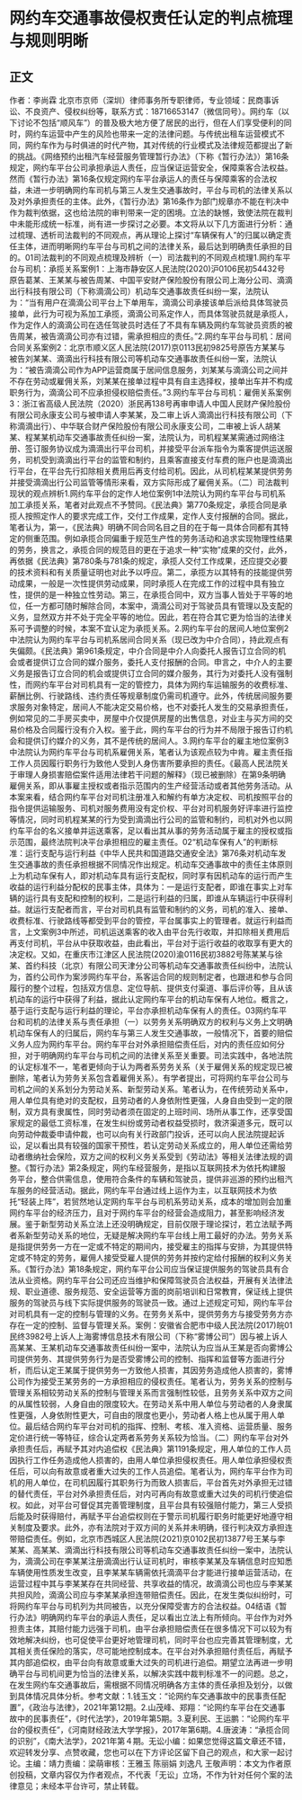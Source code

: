 # 网约车交通事故侵权责任认定的判点梳理与规则明晰
## 正文
作者：李尚霖 北京市京师（深圳）律师事务所专职律师，专业领域：民商事诉讼、不良资产、侵权纠纷等，联系方式：18716653147（微信同号）。网约车（以下讨论不包括“顺风车”）的普及极大地方便了居民的出行，但在人们享受便利的同时，网约车运营中产生的风险也带来一定的法律问题。与传统出租车运营模式不同，网约车作为与时俱进的时代产物，其对传统的行业模式及法律规范都提出了新的挑战。《网络预约出租汽车经营服务管理暂行办法》（下称《暂行办法》）第16条规定，网约车平台公司承担承运人责任，应当保证运营安全，保障乘客合法权益。然而《暂行办法》第16条仅规定网约车平台承运人的责任与保障乘客的合法权益，未进一步明确网约车司机与第三人发生交通事故时，平台与司机的法律关系以及对外承担责任的主体。此外，《暂行办法》第16条作为部门规章亦不能在判决中作为裁判依据，这也给法院的审判带来一定的困境。立法的缺憾，致使法院在裁判中未能形成统一标准，尚有进一步探讨之必要。本文将从以下几方面进行分析：通过梳理、透析司法裁判的不同观点，再从理论上探讨“车辆保有人”的归属以确定责任主体，进而明晰网约车平台与司机之间的法律关系，最后达到明确责任承担的目的。01司法裁判的不同观点梳理及辨析（一）司法裁判的不同观点梳理1.网约车平台与司机：承揽关系案例1：上海市静安区人民法院(2020)沪0106民初54432号原告葛某、王某某与被告周某、中国平安财产保险股份有限公司上海分公司、滴滴出行科技有限公司（下称滴滴公司）机动车交通事故责任纠纷一案，法院认为：“当有用户在滴滴公司平台上下单用车，滴滴公司承接该单后派给具体驾驶员接单，此行为可视为系加工承揽，滴滴公司系定作人，而具体驾驶员就是承揽人，作为定作人的滴滴公司在选任驾驶员时选任了不具有车辆及网约车驾驶员资质的被告周某，被告滴滴公司亦有过错，需承担相应的责任。”2.网约车平台与司机：居间合同关系案例2：北京市顺义区人民法院(2017)京0113民初9825号原告方某某与被告刘某某、滴滴出行科技有限公司等机动车交通事故责任纠纷一案，法院认为：“被告滴滴公司作为APP运营商属于居间信息服务，刘某某与滴滴公司之间并不存在劳动或雇佣关系，刘某某在接单过程中具有自主选择权，接单出车并不构成职务行为，滴滴公司不应承担侵权赔偿责任。”3.网约车平台与司机：雇佣关系案例3：浙江省高级人民法院（2020）浙民再138号再审申请人中国人民财产保险股份有限公司永康支公司与被申请人李某某，及二审上诉人滴滴出行科技有限公司（下称滴滴出行）、中华联合财产保险股份有限公司永康支公司，二审被上诉人胡某某、程某某机动车交通事故责任纠纷一案，法院认为，司机程某某需通过网络注册、签订服务协议成为滴滴出行平台司机，并接受平台派车指令为乘客提供运送服务，司机受到滴滴出行平台的监管和制约，且乘客直接支付车费的账户也是滴滴出行平台，在平台先行扣除相关费用后再支付给司机。因此，从司机程某某提供劳务并接受滴滴出行公司监管等情形来看，双方实际形成了雇佣关系。（二）司法裁判现状的观点辨析1.网约车平台的定作人地位案例1中法院认为网约车平台与司机系加工承揽关系，笔者对此观点不予赞同。《民法典》第770条规定，承揽合同是承揽人按照定作人的要求完成工作，交付工作成果，定作人支付报酬的合同。据此，笔者认为，第一，《民法典》明确不同合同名目之目的在于每一具体合同都有其特定的侧重范围。例如承揽合同偏重于规范生产性的劳务活动和追求实现物理性结果的劳务，换言之，承揽合同的规范目的更在于追求一种“实物”成果的交付，此外，再依据《民法典》第780条与781条的规定，承揽人交付工作成果，还应提交必要的技术资料和有关质量证明也对此予以呼应。第二，承揽方以其特有的技能提供劳动成果，一般是一次性提供劳动成果，同时承揽人在完成工作的过程中具有独立性，提供的是一种独立性劳动。第三，在承揽合同中，双方当事人皆处于平等的地位，任一方都可随时解除合同，本案中，滴滴公司对于驾驶员具有管理以及支配的义务，显然双方并不处于完全平等的地位。因此，若在符合其它更为恰当的法律关系可予调整的时候，本案不宜认定为承揽关系。2.网约车平台的居间人地位案例2中法院认为网约车平台与司机系居间合同关系（现已改为中介合同），持此观点有失偏颇。《民法典》第961条规定，中介合同是中介人向委托人报告订立合同的机会或者提供订立合同的媒介服务，委托人支付报酬的合同。申言之，中介人的主要义务是报告订立合同的机会或提供订立合同的媒介服务，其行为对委托人没有强制性，而网约车平台对司机具有一定的管控力，具体为网约车运输服务的收费标准、薪酬比例、行驶路线、违约责任等规章制度仍需司机遵守。此外，传统居间服务要求服务对象特定，居间人不能决定交易价格，也不对委托人发生的交易承担责任，例如常见的二手房买卖中，房屋中介仅提供房屋的出售信息，对业主与买方间的交易价格及合同履行没有介入权。鉴于此，网约车平台的行为并不局限于报告订约机会和提供订约媒介的义务，其不是传统的居间人。3.网约车平台的雇主地位案例3中法院认为网约车平台与司机系雇佣关系，笔者认为该观点较为中肯。雇主责任指工作人员因履行职务行为致他人受到人身伤害所要承担的责任。《最高人民法院关于审理人身损害赔偿案件适用法律若干问题的解释》（现已被删除）在第9条明确雇佣关系，即从事雇主授权或者指示范围内的生产经营活动或者其他劳务活动。从本案来看，结合网约车平台对司机注册准入和解约有单方决定权、司机按照平台的指令提供运输服务、司机对服务费用没有定价权、平台对司机服务好评率进行监控等情况，同时司机程某某的行为受到滴滴出行公司的监管和制约，司机对外也以网约车平台的名义接单并运送乘客，足以看出其从事的劳务活动属于雇主的授权或指示范围，最终法院判决平台承担相应的雇主责任。02“机动车保有人”的判断标准：运行支配与运行利益《中华人民共和国道路交通安全法》第76条对机动车发生交通事故的责任承担根据不同情况作出规定。机动车交通事故中的责任主体原则上为机动车保有人，即对机动车具有运行支配权，同时享有因机动车的运行而产生收益的运行利益分配权的民事主体，具体为：一是运行支配者，即谁在事实上对车辆的运行具有支配和控制的权利，二是运行利益的归属，即谁从车辆运行中获得利益。就运行支配者而言，平台对司机具有监管和制约的义务，司机的准入、接单、收费标准、行驶路线等都受到平台的管控，平台属事实上的管理者。就运行利益而言，上文案例3中所述，司机运送乘客的收入由平台先行收取，并扣除相关费用后再支付司机，平台从中获取收益，由此看出，平台对于运行收益的收取享有更大的决定权。又如，在重庆市江津区人民法院(2020)渝0116民初3882号陈某某与徐某、首约科技（北京）有限公司天津分公司等机动车交通事故责任纠纷中，法院认为，首约公司作为案涉网约车平台，系客运合同的规则制定者，也跟进和参与合同履行的整个过程，包括双方信息、定位导航、提供支付渠道、事后评价等，且从该机动车的运行中获得了利益，据此认定网约车平台的机动车保有人地位。概言之，基于运行支配与运行利益的理论，平台亦承担机动车保有人的责任。03网约车平台和司机的法律关系与责任承担（一）以劳务关系明确双方的权利与义务上文明确机动车保有人的归属后，网约车与第三人发生交通事故，一般情况下，首要的赔偿义务人应为网约车平台。网约车平台对外承担赔偿责任后，对内的责任应如何分担，对于明确网约车平台与司机之间的法律关系至关重要。司法实践中，各地法院的认定标准不一，笔者更倾向于认为两者系劳务关系（关于雇佣关系的规定现已被删除，笔者认为劳务关系包含着雇佣关系）。有学者提出，可将网约车平台公司与司机之间的关系划分为劳动关系、新型劳动关系。笔者认为，在传统劳动关系中，用人单位具有绝对的支配权，且劳动者的人身依附性更强，人身自由受到一定的限制，双方具有隶属性，同时劳动者须在固定的上班时间、场所从事工作，还享受国家规定的最低工资标准，在发生纠纷或劳动者权益受损时，救济渠道多元，既可以向劳动仲裁委申请仲裁，也可以向有关行政部门投诉，还可以向人民法院提起诉讼，足以看出具有较强的国家干预性，若认定劳动关系成立的，用人单位还需给劳动者缴纳社会保险，双方之间的权利义务关系受到《劳动法》等相关法律法规的调整。《暂行办法》第2条规定，网约车经营服务，是指以互联网技术为依托构建服务平台，整合供需信息，使用符合条件的车辆和驾驶员，提供非巡游的预约出租汽车服务的经营活动。据此，网约车平台通过线上运作为主，以互联网技术为依托“轻装上阵”，若贸然地认定网约车平台与司机系劳动关系，成本的增加则会加重网约车平台的经济压力，且对于网约车平台的经营会造成阻力，甚至影响经济发展。鉴于新型劳动关系立法上还没明确规定，目前仅限于理论探讨，若立法赋予两者系新型劳动关系的地位，无疑是解决网约车平台线上用工最好的办法。劳务关系是指提供劳务一方在一定或不特定的期间内，接受雇主的指挥与安排，为其提供特定或不特定的劳务，雇佣人接受受雇人提供的劳务并按约定给付报酬的权利义务关系。《暂行办法》第18条规定，网约车平台公司应当保证提供服务的驾驶员具有合法从业资格。网约车平台公司还应当维护和保障驾驶员合法权益，开展有关法律法规、职业道德、服务规范、安全运营等方面的岗前培训和日常教育，保证线上提供服务的驾驶员与线下实际提供服务的驾驶员一致。通过上述规定可知，网约车平台对司机具有一定的控制与管理的义务。在劳务关系中，提供劳务方与接受劳务方亦存在一定的控制、监督与管理关系。案例：安徽省合肥市中级人民法院(2017)皖01民终3982号上诉人上海雾博信息技术有限公司（下称“雾博公司”）因与被上诉人高某某、王某机动车交通事故责任纠纷一案中，法院认为应当从王某是否向雾博公司提供劳务、其提供劳务行为是否受雾博公司的控制、指挥和监督等方面进行分析，而后认定王某属于提供劳务一方致他人损害，其因劳务造成他人损害的，雾博公司作为接受王某劳务的一方承担相应的侵权责任。笔者认为，劳务关系的控制与管理关系相较劳动关系的控制与管理关系而言强制性较低，且劳务关系中双方之间的从属性较弱，人身自由的限度较大。在劳动关系中用人单位与劳动者的人身隶属性更强，人身依附性更大，可自由的限度也更小，劳动者人格上也从属于用人单位。最后结合网约车平台对司机的指挥、控制、考核、准入资格、运营质量、服务定价进行统一等特征，综合认定两者系劳务关系较为恰当。（二）网约车平台对外承担责任后，再赋予其对内追偿权《民法典》第1191条规定，用人单位的工作人员因执行工作任务造成他人损害的，由用人单位承担侵权责任。用人单位承担侵权责任后，可以向有故意或者重大过失的工作人员追偿。笔者认为，网约车平台作为司机的用人单位，在司机因履行其职务行为而致人损害后，平台首先对外承担无过错的替代责任，平台对外承担责任后，对内可再向有故意或重大过失的司机行使追偿权。如此，对平台可督促其完善管理制度，且平台具有较强赔付能力，第三人受损后能及时获得赔付，再赋予平台追偿权则在于警示司机履行职务时能更好地遵守相关制度及要求。此外，亦有法院对于双方间的关系并未明确，径行判决双方承担连带赔偿责任。例如，北京市西城区人民法院(2021)京0102民初13877号王某与李某某、高某某、滴滴出行科技有限公司等机动车交通事故责任纠纷一案中，法院认为，滴滴公司在李某某注册滴滴出行认证司机时，审核李某某及车辆信息时应知悉车辆使用性质发生改变，且李某某车辆需依托滴滴平台才能进行接单运营活动，在运营过程中其与李某某存在共同经营、共享收益的情况，故滴滴公司也应与李某某共担风险，滴滴公司应与李某某承担连带赔偿责任。因此，在发生类似纠纷时，可将网约车平台与司机列为共同被告，以充分保障受害方的合法权益。04结语《暂行办法》明确网约车平台的承运人责任，足以看出立法上有所倾向。平台作为对外担责主体，其赔付能力远强于司机，由平台承担赔偿责任在很多情况下可以较为有效地解决纠纷，也可促使平台更好地管理司机，同时平台也应完善其管理制度，尤其相关责任保险的落实，尽可能地控制成本。在平台对外承担赔付责任后，再赋予其内部追偿权，由平台向有故意或重大过失的司机进行追偿。期望立法再进一步明确平台与司机间更为恰当的法律关系，以解决实践中裁判标准不一的问题。总之，在发生网约车交通事故后，需根据不同情况明确各方主体的责任承担及划分，以做到具体情况具体分析。参考文献：1.钱玉文：“论网约车交通事故中的民事责任配置”，《政治与法律》，2021年第12期。2.山茂峰、郑翔：“论网约车平台在交通事故中的民事责任”，《时代法学》，2019年第5期。3.夏利民、王运鹏：“论网约车平台的侵权责任”，《河南财经政法大学学报》，2017年第6期。4.唐波涛：“承揽合同的识别”，《南大法学》，2021年第４期。无讼小编：如果您觉得这篇文章还不错，欢迎转发分享、点赞收藏，您也可以在下方评论区留下自己的观点，和大家一起讨论。主编：靖力责编：梁萌审核：王雅玉 陈丽娟 刘逸凡 王敬声明：本文为作者原创投稿，文章内容仅为作者观点，不代表「无讼」立场，不作为针对任何个案的法律意见；未经本平台许可，禁止转载。